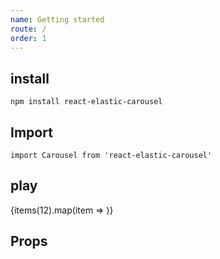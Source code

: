 ```yaml
---
name: Getting started
route: /
order: 1
---
```



## install
```
npm install react-elastic-carousel
```

## Import
```
import Carousel from 'react-elastic-carousel'
```

## play 

<Playground >
  <Carousel itemsToShow={3}>
    {items(12).map(item => <Item key={item.id} {...item}/>)}
  </Carousel>
</Playground>

## Props

<PropsTable of={Carousel} />